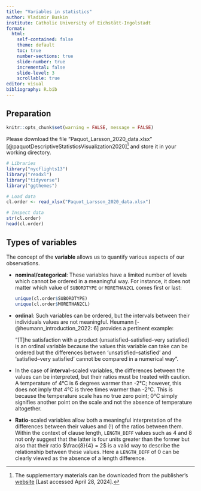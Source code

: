 ```yaml
---
title: "Variables in statistics"
author: Vladimir Buskin
institute: Catholic University of Eichstätt-Ingolstadt
format:
  html:
    self-contained: false
    theme: default
    toc: true
    number-sections: true
    slide-number: true
    incremental: false
    slide-level: 3
    scrollable: true
editor: visual
bibliography: R.bib
---
```


## Preparation

```r
knitr::opts_chunk$set(warning = FALSE, message = FALSE)
```

Please download the file "Paquot_Larsson_2020_data.xlsx"
[@paquotDescriptiveStatisticsVisualization2020][^variables-1] and store
it in your working directory.

[^variables-1]: The supplementary materials can be downloaded from the
    publisher's
    [website](https://link.springer.com/chapter/10.1007/978-3-030-46216-1_17)
    \[Last accessed April 28, 2024\].

```r
# Libraries
library("nycflights13")
library("readxl")
library("tidyverse")
library("ggthemes")

# Load data
cl.order <- read_xlsx("Paquot_Larsson_2020_data.xlsx")

# Inspect data
str(cl.order)
head(cl.order)

```

## Types of variables

The concept of the **variable** allows us to quantify various aspects of
our observations.

-   **nominal/categorical**: These variables have a limited number of
    levels which cannot be ordered in a meaningful way. For instance, it
    does not matter which value of `SUBORDTYPE` or `MORETHAN2CL` comes
    first or last:

    ```r
    unique(cl.order$SUBORDTYPE)
    unique(cl.order$MORETHAN2CL)
    ```

-   **ordinal**: Such variables can be ordered, but the intervals
    between their individuals values are not meaningful. Heumann
    [-@heumann_introduction_2022: 6] provides a pertinent example:

    "\[T\]he satisfaction with a product (unsatisfied–satisfied–very
    satisfied) is an ordinal variable because the values this variable
    can take can be ordered but the differences between
    'unsatisfied–satisfied' and 'satisfied–very satisfied' cannot be
    compared in a numerical way".

-   In the case of **interval**-scaled variables, the differences
    between the values can be interpreted, but their ratios must be
    treated with caution. A temperature of 4°C is 6 degrees warmer than
    -2°C; however, this does not imply that 4°C is three times warmer
    than -2°C. This is because the temperature scale has no true zero
    point; 0°C simply signifies another point on the scale and not the
    absence of temperature altogether.

-   **Ratio**-scaled variables allow both a meaningful interpretation of
    the differences between their values and (!) of the ratios between
    them. Within the context of clause length, `LENGTH_DIFF` values such
    as 4 and 8 not only suggest that the latter is four units greater
    than the former but also that their ratio $\frac{8}{4} = 2$ is a
    valid way to describe the relationship between these values. Here a
    `LENGTH_DIFF` of 0 can be clearly viewed as the absence of a length
    difference.

